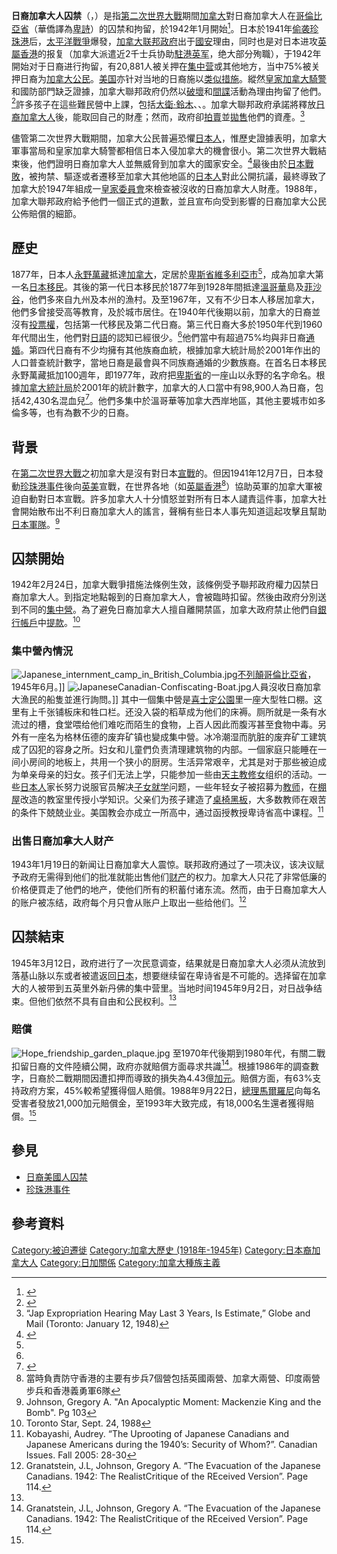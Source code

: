 {{Infobox historical event
  |Event_Name     = ''日裔加拿大人囚禁''<br>''Japanese Canadian internment''<br>''Internement des Japonais-canadiens''
  |Image_Name     = Japanese road camp.jpg
  |Imagesize      = 
  |Image_Alt      = 
  |Image_Caption  = 被囚禁的[[日裔加拿大人|日裔加拿大人]]
  |Thumb_Time     =
  |AKA            = 
  |Participants   = [[加拿大|加拿大联邦政府]]<br>20,881名[[日裔加拿大人|日裔加拿大人]]
  |Location       = [[加拿大|加拿大]]
  |Date           = 1942年2月24日–1945年9月2日
}}
{{Campaignbox Canadian military actions in World War II}}

'''日裔加拿大人囚禁'''（{{lang-en|Japanese Canadian internment}}，{{lang-fr|Internement des Japonais-canadiens}}）是指[[第二次世界大戰|第二次世界大戰]]期間[[加拿大|加拿大]]對日裔加拿大人在[[不列颠哥伦比亚|哥倫比亞省]]（華僑譯為[[卑詩|卑詩]]）的囚禁和拘留，於1942年1月開始<ref>{{cite web | first1=Alexandra | last1=Bailey | url=http://www.law.ualberta.ca/centres/ccs/issues/japaneseinternment.php | title=Japanese Internment During World War II | publisher=Centre for Constitutional Studies | accessdate=2013-08-26 | archive-url=https://web.archive.org/web/20130501055458/http://www.law.ualberta.ca/centres/ccs/issues/japaneseinternment.php | archive-date=2013-05-01 | dead-url=yes }}</ref>。日本於1941年[[偷袭珍珠港|偷袭珍珠港]]后，[[太平洋戰爭|太平洋戰爭]]爆發，[[加拿大政府|加拿大联邦政府]]出于[[國安|國安]]理由，同时也是对日本进攻[[英屬香港|英屬香港]]的报复（加拿大派遣近2千士兵协助[[駐港英军|駐港英军]]，绝大部分殉職），于1942年開始对于日裔进行拘留，有20,881人被关押在[[集中营|集中营]]或其他地方，当中75%被关押日裔为[[加拿大公民|加拿大公民]]。[[美国|美国]]亦针对当地的日裔施以[[日裔美國人囚禁|类似措施]]。縱然[[皇家加拿大騎警|皇家加拿大騎警]]和國防部門缺乏證據，加拿大聯邦政府仍然以[[破壞|破壞]]和[[間諜|間諜]]活動為理由拘留了他們。<ref name="Omatsu1992">{{cite book | title=Bittersweet passage : redress and the Japanese Canadian experience | url=https://archive.org/details/bittersweetpassa00omat | publisher=Between The Lines | year=1992 | location=Toronto | isbn=9780921284574 | first1=Maryka | last1=Omatsu}}</ref>{{rp|12}}許多孩子在這些難民營中上課，包括[[大衛·鈴木|大衛·鈴木]]、{{link-en|喜悅小川|Joy Kogawa}}、{{link-en|三木羅伊| Roy Miki}}。加拿大聯邦政府承諾將釋放[[日裔加拿大人|日裔加拿大人]]後，能取回自己的財產；然而，政府卻[[拍賣|拍賣]]並[[拋售|拋售]]他們的資產。<ref name="Last 3 Years 1948">“Jap Expropriation Hearing May Last 3 Years, Is Estimate,” Globe and Mail (Toronto: January 12, 1948)</ref>

儘管第二次世界大戰期間，加拿大公民普遍恐懼[[日本人|日本人]]，惟歷史證據表明，加拿大軍事當局和皇家加拿大騎警都相信日本入侵加拿大的機會很小。第二次世界大戰結束後，他們證明日裔加拿大人並無威脅到加拿大的國家安全。<ref name="Historica">{{cite web | url=http://www.histori.ca/peace/page.do?pageID=279 | title=The Internment of the Japanese during World War II | publisher=Historia | accessdate=2013-08-26 | archive-url=https://web.archive.org/web/20130821205810/http://www.histori.ca/peace/page.do?pageID=279 | archive-date=2013-08-21 | dead-url=yes }}</ref>最後由於[[日本投降|日本戰敗]]，被拘禁、驅逐或者遷移至加拿大其他地區的[[日本人|日本人]]對此公開抗議，最終導致了加拿大於1947年組成一[[皇家委員會|皇家委員會]]來檢查被沒收的日裔加拿大人財產。1988年，加拿大聯邦政府給予他們一個正式的道歉，並且宣布向受到影響的日裔加拿大公民公佈賠償的細節。

==歷史==
1877年，日本人[[永野萬藏|永野萬藏]]抵達[[加拿大|加拿大]]，定居於[[卑斯省|卑斯省]][[維多利亞市|維多利亞市]]<ref name="Historica"/>，成為加拿大第一名[[日本|日本]][[移民|移民]]。其後的第一代日本移民於1877年到1928年間抵達[[溫哥華|溫哥華]]島及[[菲沙谷|菲沙谷]]，他們多來自九州及本州的漁村。及至1967年，又有不少日本人移居加拿大，他們多曾接受高等教育，及於城市居住。在1940年代後期以前，加拿大的日裔並沒有[[投票權|投票權]]，包括第一代移民及第二代日裔。第三代日裔大多於1950年代到1960年代間出生，他們對[[日語|日語]]的認知已經很少。<ref name="Omatsu1992"/>{{rp|77}}他們當中有超過75%均與非日裔[[通婚|通婚]]。第四代日裔有不少均擁有其他族裔血統，根據加拿大統計局於2001年作出的人口普查統計數字，當地日裔是最會與不同族裔通婚的少數族裔。在首名日本移民永野萬藏抵加100週年，即1977年，政府把[[卑斯省|卑斯省]]的一座山以永野的名字命名。根據[[加拿大統計局|加拿大統計局]]於2001年的統計數字，加拿大的人口當中有98,900人為日裔，包括42,430名混血兒<ref>{{Cite web |url=http://www12.statcan.ca/english/census06/data/highlights/ethnic/pages/Page.cfm?Lang=E&Geo=PR&Code=48&Table=2&Data=Count&StartRec=1&Sort=3&Display=All |title=Statistics Canada |access-date=2013-08-24 |archive-date=2009-09-03 |archive-url=https://web.archive.org/web/20090903121143/http://www12.statcan.ca/english/census06/data/highlights/ethnic/pages/Page.cfm?Lang=E&Geo=PR&Code=48&Table=2&Data=Count&StartRec=1&Sort=3&Display=All |dead-url=no }}</ref>。他們多集中於溫哥華等加拿大西岸地區，其他主要城市如多倫多等，也有為數不少的日裔。

==背景==
在[[第二次世界大戰|第二次世界大戰]]之初加拿大是沒有對日本[[宣戰|宣戰]]的。但因1941年12月7日，日本發動[[珍珠港事件|珍珠港事件]]後向[[英|英]][[美|美]]宣戰，在世界各地（如[[英屬香港|英屬香港]]<ref>當時負責防守香港的主要有步兵7個營包括英國兩營、加拿大兩營、印度兩營步兵和香港義勇軍6隊</ref>）協助英軍的加拿大軍被迫自動對日本宣戰。許多加拿大人十分憤怒並對所有日本人譴責這件事，加拿大社會開始散布出不利日裔加拿大人的謠言，聲稱有些日本人事先知道這起攻擊且幫助[[日本軍隊|日本軍隊]]。<ref>Johnson, Gregory A. "An Apocalyptic Moment: Mackenzie King and the Bomb". Pg 103</ref>

==囚禁開始==
1942年2月24日，加拿大戰爭措施法條例生效，該條例受予聯邦政府權力囚禁日裔加拿大人。到指定地點報到的日裔加拿大人，會被臨時扣留。然後由政府分別送到不同的[[集中營|集中營]]。為了避免日裔加拿大人擅自離開禁區，加拿大政府禁止他們自[[銀行帳戶|銀行帳戶]]中[[提款|提款]]。<ref>Toronto Star, Sept. 24, 1988</ref>
===集中營內情況===
[[File:Japanese_internment_camp_in_British_Columbia.jpg|thumb]][[不列顛哥倫比亞省|不列顛哥倫比亞省]]，1945年6月。]]
[[File:JapaneseCanadian-Confiscating-Boat.jpg|thumb]]人員沒收日裔加拿大漁民的船隻並進行詢問。]]
其中一個集中營是[[喜士定公園|喜士定公園]]里一座大型牲口棚。这里有上千张铺板床和牲口栏。还没入袋的稻草成为他们的床褥。厕所就是一条有水流过的槽，食堂喂给他们难吃而陌生的食物，上百人因此而腹泻甚至食物中毒。另外有一座名为格林伍德的废弃矿镇也變成集中營。冰冷潮湿而肮脏的废弃矿工建筑成了囚犯的容身之所。妇女和儿童們负责清理建筑物的内部。一個家庭只能睡在一间小房间的地板上，共用一个狭小的厨房。生活异常艰辛，尤其是对于那些被迫成为单亲母亲的妇女。孩子们无法上学，只能参加一些由[[天主教|天主教]][[修女|修女]]组织的活动。一些[[日本人|日本人]]家长努力说服官员解决[[子女|子女]][[就学|就学]]问题，一些年轻女子被招募为[[教师|教师]]，在[[棚屋|棚屋]]改造的教室里传授小学知识。父亲们为孩子建造了[[桌椅|桌椅]][[黑板|黑板]]，大多数教师在艰苦的条件下兢兢业业。美国教会亦成立一所高中，通过函授教授卑诗省高中课程。<ref name="#1">Kobayashi, Audrey. “The Uprooting of Japanese Canadians and Japanese Americans during the 1940’s: Security of Whom?”. Canadian Issues. Fall 2005: 28-30</ref>

===出售日裔加拿大人财产===
1943年1月19日的新闻让日裔加拿大人震惊。联邦政府通过了一项决议，该决议赋予政府无需得到他们的批准就能出售他们[[财产|财产]]的权力。加拿大人只花了非常低廉的价格便買走了他們的地产，使他们所有的积蓄付诸东流。然而，由于日裔加拿大人的账户被冻结，政府每个月只會从账户上取出一些给他们。<ref> Granatstein, J.L, Johnson, Gregory A. “The Evacuation of the Japanese Canadians. 1942: The RealistCritique of the REceived Version”. Page 114.</ref>

==囚禁結束==
1945年3月12日，政府进行了一次民意调查，结果就是日裔加拿大人必须从流放到落基山脉以东或者被遣返回[[日本|日本]]，想要继续留在卑诗省是不可能的。选择留在加拿大的人被带到五英里外新丹佛的集中营里。当地时间1945年9月2日，对日战争结束。但他们依然不具有自由和公民权利。<ref name="#1"/>
===賠償===
[[File:Hope_friendship_garden_plaque.jpg|thumb]]
至1970年代後期到1980年代，有關二戰扣留日裔的文件陸續公開，政府亦就賠償方面尋求共識<ref>Granatstein, J.L, Johnson, Gregory A. “The Evacuation of the Japanese Canadians. 1942: The RealistCritique of the REceived Version”. Page 114.</ref>。根據1986年的調查數字，日裔於二戰期間因遭扣押而導致的損失為4.43億[[加元|加元]]。賠償方面，有63%支持政府方案，45%較希望獲得個人賠償。1988年9月22日，[[總理|總理]][[马丁·布赖恩·马尔罗尼|馬爾羅尼]]向每名受害者發放21,000加元賠償金，至1993年大致完成，有18,000名生還者獲得賠償。<ref name="Omatsu1992"/>{{rp|73}}

==參見==
*[[日裔美國人囚禁|日裔美國人囚禁]]
*[[珍珠港事件|珍珠港事件]]


==參考資料==
{{reflist}}
{{portal|加拿大|Flag of Canada.svg}}
{{Commons category|Internment of Japanese-Canadians}}


[[Category:被迫遷徙|Category:被迫遷徙]]
[[Category:加拿大歷史_(1918年-1945年)|Category:加拿大歷史 (1918年-1945年)]]
[[Category:日本裔加拿大人|Category:日本裔加拿大人]]
[[Category:日加關係|Category:日加關係]]
[[Category:加拿大種族主義|Category:加拿大種族主義]]